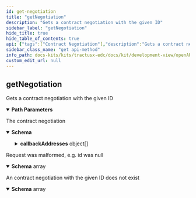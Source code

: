 ```yaml
---
id: get-negotiation
title: "getNegotiation"
description: "Gets a contract negotiation with the given ID"
sidebar_label: "getNegotiation"
hide_title: true
hide_table_of_contents: true
api: {"tags":["Contract Negotiation"],"description":"Gets a contract negotiation with the given ID","operationId":"getNegotiation","parameters":[{"name":"id","in":"path","required":true,"style":"simple","explode":false,"schema":{"type":"string","example":null}}],"responses":{"200":{"description":"The contract negotiation","content":{"application/json":{"schema":{"type":"object","properties":{"@id":{"type":"string","example":null},"@type":{"type":"string","example":"https://w3id.org/edc/v0.0.1/ns/ContractNegotiation"},"callbackAddresses":{"type":"array","example":null,"items":{"type":"object","properties":{"authCodeId":{"type":"string","example":null},"authKey":{"type":"string","example":null},"events":{"uniqueItems":true,"type":"array","example":null,"items":{"type":"string","example":null}},"transactional":{"type":"boolean","example":null},"uri":{"type":"string","example":null}},"example":null}},"contractAgreementId":{"type":"string","example":null},"counterPartyAddress":{"type":"string","example":null},"counterPartyId":{"type":"string","example":null},"errorDetail":{"type":"string","example":null},"protocol":{"type":"string","example":null},"state":{"type":"string","example":null},"type":{"type":"string","example":null,"enum":["CONSUMER","PROVIDER"]}},"example":{"@context":{"edc":"https://w3id.org/edc/v0.0.1/ns/"},"@type":"https://w3id.org/edc/v0.0.1/ns/ContractNegotiation","@id":"negotiation-id","type":"PROVIDER","protocol":"dataspace-protocol-http","counterPartyId":"counter-party-id","counterPartyAddress":"http://counter/party/address","state":"VERIFIED","contractAgreementId":"contract:agreement:id","errorDetail":"eventual-error-detail","createdAt":1688465655,"callbackAddresses":[{"transactional":false,"uri":"http://callback/url","events":["contract.negotiation","transfer.process"],"authKey":"auth-key","authCodeId":"auth-code-id"}]}}}}},"400":{"description":"Request was malformed, e.g. id was null","content":{"application/json":{"schema":{"type":"array","example":null,"items":{"type":"object","properties":{"invalidValue":{"type":"object","example":null},"message":{"type":"string","example":null},"path":{"type":"string","example":null},"type":{"type":"string","example":null}},"example":null}}}}},"404":{"description":"An contract negotiation with the given ID does not exist","content":{"application/json":{"schema":{"type":"array","example":null,"items":{"type":"object","properties":{"invalidValue":{"type":"object","example":null},"message":{"type":"string","example":null},"path":{"type":"string","example":null},"type":{"type":"string","example":null}},"example":null}}}}}},"method":"get","path":"/v2/contractnegotiations/{id}","servers":[{"url":"/"}],"info":{"title":"Tractus-X EDC REST API","description":"Tractus-X EDC API Documentation","version":"0.5.1-SNAPSHOT"},"postman":{"name":"get Negotiation","description":{"content":"Gets a contract negotiation with the given ID","type":"text/plain"},"url":{"path":["v2","contractnegotiations",":id"],"host":["{{baseUrl}}"],"query":[],"variable":[{"disabled":false,"description":{"content":"(Required) ","type":"text/plain"},"type":"any","value":"","key":"id"}]},"header":[{"key":"Accept","value":"application/json"}],"method":"GET"}}
sidebar_class_name: "get api-method"
info_path: docs-kits/kits/tractusx-edc/docs/kit/development-view/openAPI/tractusx-edc-api/tractus-x-edc-rest-api
custom_edit_url: null
---
```



## getNegotiation



Gets a contract negotiation with the given ID

<details style={{"marginBottom":"1rem"}} data-collapsed={false} open={true}><summary style={{}}><strong>Path Parameters</strong></summary><div><ul><ParamsItem className={"paramsItem"} param={{"name":"id","in":"path","required":true,"style":"simple","explode":false,"schema":{"type":"string","example":null}}}></ParamsItem></ul></div></details><div><ApiTabs><TabItem label={"200"} value={"200"}><div>

The contract negotiation

</div><div><MimeTabs schemaType={"response"}><TabItem label={"application/json"} value={"application/json"}><SchemaTabs><TabItem label={"Schema"} value={"Schema"}><details style={{}} data-collapsed={false} open={true}><summary style={{"textAlign":"left"}}><strong>Schema</strong></summary><div style={{"textAlign":"left","marginLeft":"1rem"}}></div><ul style={{"marginLeft":"1rem"}}><SchemaItem collapsible={false} name={"@id"} required={false} deprecated={undefined} schemaDescription={undefined} schemaName={"string"} qualifierMessage={undefined} defaultValue={undefined}></SchemaItem><SchemaItem collapsible={false} name={"@type"} required={false} deprecated={undefined} schemaDescription={undefined} schemaName={"string"} qualifierMessage={undefined} defaultValue={undefined}></SchemaItem><SchemaItem collapsible={true} className={"schemaItem"}><details style={{}}><summary style={{}}><strong>callbackAddresses</strong><span style={{"opacity":"0.6"}}> object[]</span></summary><div style={{"marginLeft":"1rem"}}><SchemaItem collapsible={false} name={"authCodeId"} required={false} deprecated={undefined} schemaDescription={undefined} schemaName={"string"} qualifierMessage={undefined} defaultValue={undefined}></SchemaItem><SchemaItem collapsible={false} name={"authKey"} required={false} deprecated={undefined} schemaDescription={undefined} schemaName={"string"} qualifierMessage={undefined} defaultValue={undefined}></SchemaItem><SchemaItem collapsible={false} name={"events"} required={false} deprecated={undefined} schemaDescription={undefined} schemaName={"string[]"} qualifierMessage={undefined} defaultValue={undefined}></SchemaItem><SchemaItem collapsible={false} name={"transactional"} required={false} deprecated={undefined} schemaDescription={undefined} schemaName={"boolean"} qualifierMessage={undefined} defaultValue={undefined}></SchemaItem><SchemaItem collapsible={false} name={"uri"} required={false} deprecated={undefined} schemaDescription={undefined} schemaName={"string"} qualifierMessage={undefined} defaultValue={undefined}></SchemaItem></div></details></SchemaItem><SchemaItem collapsible={false} name={"contractAgreementId"} required={false} deprecated={undefined} schemaDescription={undefined} schemaName={"string"} qualifierMessage={undefined} defaultValue={undefined}></SchemaItem><SchemaItem collapsible={false} name={"counterPartyAddress"} required={false} deprecated={undefined} schemaDescription={undefined} schemaName={"string"} qualifierMessage={undefined} defaultValue={undefined}></SchemaItem><SchemaItem collapsible={false} name={"counterPartyId"} required={false} deprecated={undefined} schemaDescription={undefined} schemaName={"string"} qualifierMessage={undefined} defaultValue={undefined}></SchemaItem><SchemaItem collapsible={false} name={"errorDetail"} required={false} deprecated={undefined} schemaDescription={undefined} schemaName={"string"} qualifierMessage={undefined} defaultValue={undefined}></SchemaItem><SchemaItem collapsible={false} name={"protocol"} required={false} deprecated={undefined} schemaDescription={undefined} schemaName={"string"} qualifierMessage={undefined} defaultValue={undefined}></SchemaItem><SchemaItem collapsible={false} name={"state"} required={false} deprecated={undefined} schemaDescription={undefined} schemaName={"string"} qualifierMessage={undefined} defaultValue={undefined}></SchemaItem><SchemaItem collapsible={false} name={"type"} required={false} deprecated={undefined} schemaDescription={undefined} schemaName={"string"} qualifierMessage={"**Possible values:** [`CONSUMER`, `PROVIDER`]"} defaultValue={undefined}></SchemaItem></ul></details></TabItem><TabItem label={"Example (from schema)"} value={"Example (from schema)"}><ResponseSamples responseExample={"{\n  \"@context\": {\n    \"edc\": \"https://w3id.org/edc/v0.0.1/ns/\"\n  },\n  \"@type\": \"https://w3id.org/edc/v0.0.1/ns/ContractNegotiation\",\n  \"@id\": \"negotiation-id\",\n  \"type\": \"PROVIDER\",\n  \"protocol\": \"dataspace-protocol-http\",\n  \"counterPartyId\": \"counter-party-id\",\n  \"counterPartyAddress\": \"http://counter/party/address\",\n  \"state\": \"VERIFIED\",\n  \"contractAgreementId\": \"contract:agreement:id\",\n  \"errorDetail\": \"eventual-error-detail\",\n  \"createdAt\": 1688465655,\n  \"callbackAddresses\": [\n    {\n      \"transactional\": false,\n      \"uri\": \"http://callback/url\",\n      \"events\": [\n        \"contract.negotiation\",\n        \"transfer.process\"\n      ],\n      \"authKey\": \"auth-key\",\n      \"authCodeId\": \"auth-code-id\"\n    }\n  ]\n}"} language={"json"}></ResponseSamples></TabItem></SchemaTabs></TabItem></MimeTabs></div></TabItem><TabItem label={"400"} value={"400"}><div>

Request was malformed, e.g. id was null

</div><div><MimeTabs schemaType={"response"}><TabItem label={"application/json"} value={"application/json"}><SchemaTabs><TabItem label={"Schema"} value={"Schema"}><details style={{}} data-collapsed={false} open={true}><summary style={{"textAlign":"left"}}><strong>Schema</strong><span style={{"opacity":"0.6"}}> array</span></summary><div style={{"textAlign":"left","marginLeft":"1rem"}}></div><ul style={{"marginLeft":"1rem"}}><SchemaItem collapsible={false} name={"invalidValue"} required={false} deprecated={undefined} schemaDescription={undefined} schemaName={"object"} qualifierMessage={undefined} defaultValue={undefined}></SchemaItem><SchemaItem collapsible={false} name={"message"} required={false} deprecated={undefined} schemaDescription={undefined} schemaName={"string"} qualifierMessage={undefined} defaultValue={undefined}></SchemaItem><SchemaItem collapsible={false} name={"path"} required={false} deprecated={undefined} schemaDescription={undefined} schemaName={"string"} qualifierMessage={undefined} defaultValue={undefined}></SchemaItem><SchemaItem collapsible={false} name={"type"} required={false} deprecated={undefined} schemaDescription={undefined} schemaName={"string"} qualifierMessage={undefined} defaultValue={undefined}></SchemaItem></ul></details></TabItem><TabItem label={"Example (from schema)"} value={"Example (from schema)"}><ResponseSamples responseExample={"null"} language={"json"}></ResponseSamples></TabItem></SchemaTabs></TabItem></MimeTabs></div></TabItem><TabItem label={"404"} value={"404"}><div>

An contract negotiation with the given ID does not exist

</div><div><MimeTabs schemaType={"response"}><TabItem label={"application/json"} value={"application/json"}><SchemaTabs><TabItem label={"Schema"} value={"Schema"}><details style={{}} data-collapsed={false} open={true}><summary style={{"textAlign":"left"}}><strong>Schema</strong><span style={{"opacity":"0.6"}}> array</span></summary><div style={{"textAlign":"left","marginLeft":"1rem"}}></div><ul style={{"marginLeft":"1rem"}}><SchemaItem collapsible={false} name={"invalidValue"} required={false} deprecated={undefined} schemaDescription={undefined} schemaName={"object"} qualifierMessage={undefined} defaultValue={undefined}></SchemaItem><SchemaItem collapsible={false} name={"message"} required={false} deprecated={undefined} schemaDescription={undefined} schemaName={"string"} qualifierMessage={undefined} defaultValue={undefined}></SchemaItem><SchemaItem collapsible={false} name={"path"} required={false} deprecated={undefined} schemaDescription={undefined} schemaName={"string"} qualifierMessage={undefined} defaultValue={undefined}></SchemaItem><SchemaItem collapsible={false} name={"type"} required={false} deprecated={undefined} schemaDescription={undefined} schemaName={"string"} qualifierMessage={undefined} defaultValue={undefined}></SchemaItem></ul></details></TabItem><TabItem label={"Example (from schema)"} value={"Example (from schema)"}><ResponseSamples responseExample={"null"} language={"json"}></ResponseSamples></TabItem></SchemaTabs></TabItem></MimeTabs></div></TabItem></ApiTabs></div>
      